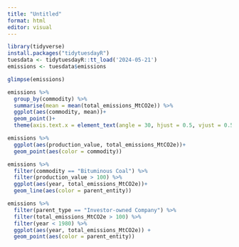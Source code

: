 ```yaml
---
title: "Untitled"
format: html
editor: visual
---
```


```r
library(tidyverse)
install.packages("tidytuesdayR")
tuesdata <- tidytuesdayR::tt_load('2024-05-21')
emissions <- tuesdata$emissions
```

```r
glimpse(emissions)
```

```r
emissions %>% 
  group_by(commodity) %>% 
  summarise(mean = mean(total_emissions_MtCO2e)) %>% 
  ggplot(aes(commodity, mean))+
  geom_point()+
  theme(axis.text.x = element_text(angle = 30, hjust = 0.5, vjust = 0.5))
```

```r
emissions %>% 
  ggplot(aes(production_value, total_emissions_MtCO2e))+
  geom_point(aes(color = commodity))
```

```r
emissions %>% 
  filter(commodity == "Bituminous Coal") %>% 
  filter(production_value > 100) %>% 
  ggplot(aes(year, total_emissions_MtCO2e))+
  geom_line(aes(color = parent_entity))
```

```r
emissions %>% 
  filter(parent_type == "Investor-owned Company") %>% 
  filter(total_emissions_MtCO2e > 100) %>% 
  filter(year < 1980) %>% 
  ggplot(aes(year, total_emissions_MtCO2e)) +
  geom_point(aes(color = parent_entity))
```

